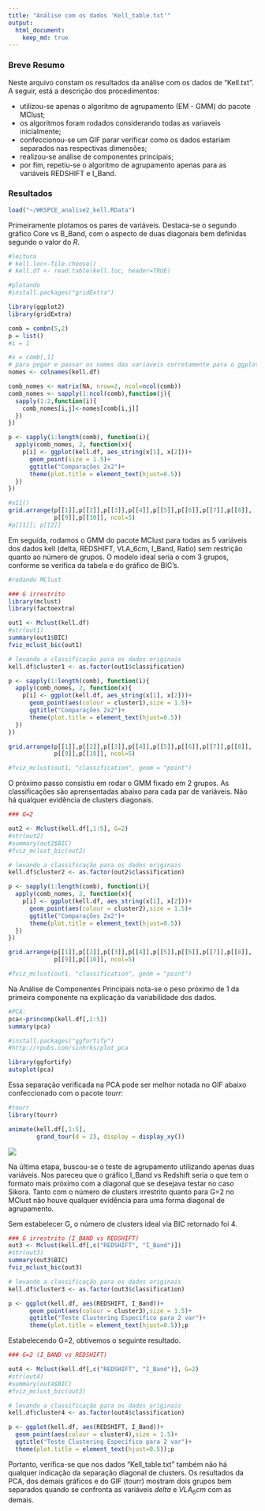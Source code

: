 ```yaml
---
title: "Análise com os dados 'Kell_table.txt'"
output: 
  html_document:
    keep_md: true
---
```


<!-- <style> -->
<!-- body { -->
<!-- text-align: justify} -->
<!-- </style> -->


### Breve Resumo
Neste arquivo constam os resultados da análise com os dados de "Kell.txt". A seguir, está a descrição dos procedimentos:

* utilizou-se apenas o algoritmo de agrupamento (EM - GMM) do pacote MClust;
* os algoritmos foram rodados considerando todas as variaveis inicialmente;
* confeccionou-se um GIF parar verificar como os dados estariam separados nas respectivas dimensões;
* realizou-se análise de componentes principais;
* por fim, repetiu-se o algoritmo de agrupamento apenas para as variáveis REDSHIFT e I_Band.



### Resultados
```r
load("~/WKSPCE_analise2_kell.RData")
```

Primeiramente plotamos os pares de variáveis. Destaca-se o segundo gráfico Core vs B_Band, com o aspecto de duas diagonais bem definidas segundo o valor do $R$.

```r
#leitura
# kell.loc<-file.choose()
# kell.df <- read.table(kell.loc, header=TRUE)

#plotando
#install.packages("gridExtra")

library(ggplot2)
library(gridExtra)

comb = combn(5,2)
p = list()
#i = 1

#x = comb[,1]
# para pegar e passar os nomes das variaveis corretamente para o ggplot
nomes <- colnames(kell.df)

comb_nomes <- matrix(NA, nrow=2, ncol=ncol(comb))
comb_nomes <- sapply(1:ncol(comb),function(j){
  sapply(1:2,function(i){
    comb_nomes[i,j]<-nomes[comb[i,j]]
  })
})

p <- sapply(1:length(comb), function(i){
  apply(comb_nomes, 2, function(x){
    p[i] <- ggplot(kell.df, aes_string(x[1], x[2]))+
      geom_point(size = 1.5)+
      ggtitle("Comparações 2x2")+
      theme(plot.title = element_text(hjust=0.5))
  })  
})

#x11()
grid.arrange(p[[1]],p[[2]],p[[3]],p[[4]],p[[5]],p[[6]],p[[7]],p[[8]],
             p[[9]],p[[10]], ncol=5)
#p[[1]]; p[[2]]

```


Em seguida, rodamos o GMM do pacote MClust para todas as 5 variáveis dos dados kell (delta, REDSHIFT, VLA_6cm, I_Band, Ratio) sem restrição quanto ao número de grupos. O modelo ideal seria o com $3$ grupos, conforme se verifica da tabela e do gráfico de BIC's.


```r
#rodando MClust

### G irrestrito
library(mclust)
library(factoextra)

out1 <- Mclust(kell.df)
#str(out1)
summary(out1$BIC)
fviz_mclust_bic(out1)

# levando a classificação para os dados originais
kell.df$cluster1 <- as.factor(out1$classification)

p <- sapply(1:length(comb), function(i){
  apply(comb_nomes, 2, function(x){
    p[i] <- ggplot(kell.df, aes_string(x[1], x[2]))+
      geom_point(aes(colour = cluster1),size = 1.5)+
      ggtitle("Comparações 2x2")+
      theme(plot.title = element_text(hjust=0.5))
  })  
})

grid.arrange(p[[1]],p[[2]],p[[3]],p[[4]],p[[5]],p[[6]],p[[7]],p[[8]],
             p[[9]],p[[10]], ncol=5)

#fviz_mclust(out1, "classification", geom = "point")

```

O próximo passo consistiu em rodar o GMM fixado em 2 grupos. As classificações são aprensentadas abaixo para cada par de variáveis. Não há qualquer evidência de clusters diagonais.


```r
### G=2

out2 <- Mclust(kell.df[,1:5], G=2)
#str(out2)
#summary(out2$BIC)
#fviz_mclust_bic(out2)

# levando a classificação para os dados originais
kell.df$cluster2 <- as.factor(out2$classification)

p <- sapply(1:length(comb), function(i){
  apply(comb_nomes, 2, function(x){
    p[i] <- ggplot(kell.df, aes_string(x[1], x[2]))+
      geom_point(aes(colour = cluster2),size = 1.5)+
      ggtitle("Comparações 2x2")+
      theme(plot.title = element_text(hjust=0.5))
  })  
})

grid.arrange(p[[1]],p[[2]],p[[3]],p[[4]],p[[5]],p[[6]],p[[7]],p[[8]],
             p[[9]],p[[10]], ncol=5)

#fviz_mclust(out1, "classification", geom = "point")

```

Na Análise de Componentes Principais nota-se o peso próximo de 1 da primeira componente na explicação da variabilidade dos dados.


```r
#PCA:
pca<-princomp(kell.df[,1:5])
summary(pca)

#install.packages("ggfortify")
#http://rpubs.com/sinhrks/plot_pca

library(ggfortify)
autoplot(pca)
```


Essa separação verificada na PCA pode ser melhor notada no GIF abaixo confeccionado com o pacote $tourr$:

```r
#tourr
library(tourr)

animate(kell.df[,1:5],
        grand_tour(d = 2), display = display_xy())

```



![](kell.gif)



Na última etapa, buscou-se o teste de agrupamento utilizando apenas duas variáveis. Nos pareceu que o gráfico I_Band vs Redshift seria o que tem o formato mais próximo com a diagonal que se desejava testar no caso Sikora. Tanto com o número de clusters irrestrito quanto para G=2 no MClust não houve qualquer evidência para uma forma diagonal de agrupamento.

Sem estabelecer G, o número de clusters ideal via BIC retornado foi 4.

```r
### G irrestrito (I_BAND vs REDSHIFT)
out3 <- Mclust(kell.df[,c("REDSHIFT", "I_Band")])
#str(out3)
summary(out3$BIC)
fviz_mclust_bic(out3)

# levando a classificação para os dados originais
kell.df$cluster3 <- as.factor(out3$classification)

p <- ggplot(kell.df, aes(REDSHIFT, I_Band))+
      geom_point(aes(colour = cluster3),size = 1.5)+
      ggtitle("Teste Clustering Específico para 2 var")+
      theme(plot.title = element_text(hjust=0.5));p
```


Estabelecendo G=2, obtivemos o seguinte resultado.
```r
### G=2 (I_BAND vs REDSHIFT)

out4 <- Mclust(kell.df[,c("REDSHIFT", "I_Band")], G=2)
#str(out4)
#summary(out4$BIC)
#fviz_mclust_bic(out2)

# levando a classificação para os dados originais
kell.df$cluster4 <- as.factor(out4$classification)

p <- ggplot(kell.df, aes(REDSHIFT, I_Band))+
  geom_point(aes(colour = cluster4),size = 1.5)+
  ggtitle("Teste Clustering Específico para 2 var")+
  theme(plot.title = element_text(hjust=0.5));p
```

Portanto, verifica-se que nos dados "Kell_table.txt" também não há qualquer indicação da separação diagonal de clusters. Os resultados da PCA, dos demais gráficos e do GIF (tourr) mostram dois grupos bem separados quando se confronta as variáveis $delta$ e $VLA_6cm$ com as demais.
